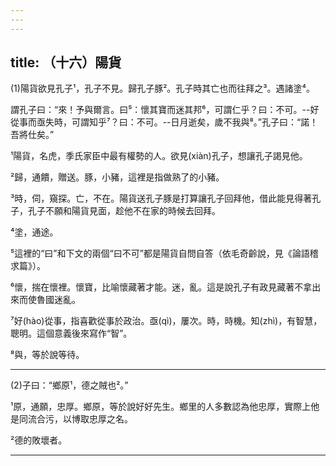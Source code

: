 ```yaml
---
---
---
```

title: （十六）陽貨
---



(1)陽貨欲見孔子¹，孔子不見。歸孔子豚²。孔子時其亡也而往拜之³。遇諸塗⁴。

謂孔子曰：“來！予與爾言。曰⁵：懷其寶而迷其邦⁶，可謂仁乎？曰：不可。--好從事而亟失時，可謂知乎⁷？曰：不可。--日月逝矣，歲不我與⁸。”孔子曰：“諾！吾將仕矣。”

¹陽貨，名虎，季氏家臣中最有權勢的人。欲見(xiàn)孔子，想讓孔子謁見他。

²歸，通饋，贈送。豚，小豬，這裡是指做熟了的小豬。

³時，伺，窺探。亡，不在。陽貨送孔子豚是打算讓孔子回拜他，借此能見得著孔子，孔子不願和陽貨見面，趁他不在家的時候去回拜。

⁴塗，通途。

⁵這裡的“曰”和下文的兩個“曰不可”都是陽貨自問自答（依毛奇齡說，見《論語稽求篇》）。

⁶懷，揣在懷裡。懷寶，比喻懷藏著才能。迷，亂。這是說孔子有政見藏著不拿出來而使魯國迷亂。

⁷好(hào)從事，指喜歡從事於政治。亟(qì)，屢次。時，時機。知(zhì)，有智慧，聰明。這個意義後來寫作“智”。

⁸與，等於說等待。



--------------------

(2)子曰：“鄉原¹，德之賊也²。”

¹原，通願，忠厚。鄉原，等於說好好先生。鄉里的人多數認為他忠厚，實際上他是同流合污，以博取忠厚之名。

²德的敗壞者。





--------------------